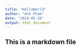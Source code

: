 ```yaml
---
title: "HelloWorld"
author: "Anh Pham"
date: "2024-05-26"
output: html_document
---
```

## This is a markdown file